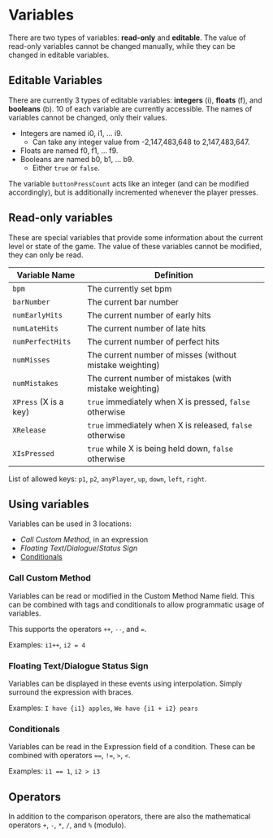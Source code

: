 # Variables

There are two types of variables: **read-only** and **editable**. The value of read-only variables cannot be changed manually, while they can be changed  in editable variables.

## Editable Variables

There are currently 3 types of editable variables: **integers** (i), **floats** (f), and **booleans** (b). 10 of each variable are currently accessible. The names of variables cannot be changed, only their values.

- Integers are named i0, i1, ... i9.
    - Can take any integer value from -2,147,483,648 to 2,147,483,647.
- Floats are named f0, f1, ... f9.
- Booleans are named b0, b1, ... b9.
    - Either `true` or `false`.

The variable `buttonPressCount` acts like an integer (and can be modified accordingly), but is additionally incremented whenever the player presses.

## Read-only variables

These are special variables that provide some information about the current level or state of the game. The value of these variables cannot be modified, they can only be read.

|     Variable Name       |                 Definition                 |
| ----------------------- | ------------------------------------------ |
| `bpm`                   | The currently set bpm                      |
| `barNumber`             | The current bar number                     |
| `numEarlyHits`          | The current number of early hits           |
| `numLateHits`           | The current number of late hits            |
| `numPerfectHits`        | The current number of perfect hits         |
| `numMisses`             | The current number of misses (without mistake weighting) |
| `numMistakes`           | The current number of mistakes (with mistake weighting)  |
| `XPress`  (X is a key)  | `true` immediately when X is pressed, `false` otherwise  |
| `XRelease`              | `true` immediately when X is released, `false` otherwise |
| `XIsPressed`            | `true` while X is being held down, `false` otherwise     |

List of allowed keys: `p1`, `p2`, `anyPlayer`, `up`, `down`, `left`, `right`.

## Using variables

Variables can be used in 3 locations:
- *Call Custom Method*, in an expression
- *Floating Text*/*Dialogue*/*Status Sign*
- [Conditionals](01-conditionals.mdx)

### Call Custom Method

Variables can be read or modified in the Custom Method Name field. This can be combined with tags and conditionals to allow programmatic usage of variables.

This supports the operators `++`, `--`, and `=`.

Examples: `i1++`, `i2 = 4`

### Floating Text/Dialogue Status Sign

Variables can be displayed in these events using interpolation. Simply surround the expression with braces.

Examples: `I have {i1} apples`, `We have {i1 + i2} pears`


### Conditionals

Variables can be read in the Expression field of a condition. These can be combined with operators `==`, `!=`, `>`, `<`. 

Examples: `i1 == 1`, `i2 > i3`


## Operators
In addition to the comparison operators, there are also the mathematical operators `+`, `-`, `*`, `/`, and `%` (modulo).
